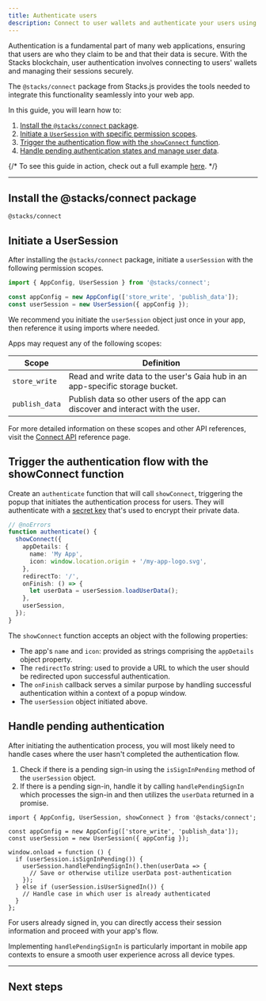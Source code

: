 ```yaml
---
title: Authenticate users
description: Connect to user wallets and authenticate your users using Stacks.js.
---
```





Authentication is a fundamental part of many web applications, ensuring that users are who they claim to be and that their data is secure. With the Stacks blockchain, user authentication involves connecting to users' wallets and managing their sessions securely.

The `@stacks/connect` package from Stacks.js provides the tools needed to integrate this functionality seamlessly into your web app.

In this guide, you will learn how to:

1. [Install the `@stacks/connect` package](#install-the-stacksconnect-package).
2. [Initiate a `UserSession` with specific permission scopes](#initiate-a-usersession).
3. [Trigger the authentication flow with the `showConnect` function](#trigger-the-authentication-flow-with-the-showconnect-function).
4. [Handle pending authentication states and manage user data](#handle-pending-authentication).

{/* <Callout>To see this guide in action, check out a full example [here](https://github.com/hiro-so/stacks-connect-example).</Callout> */}

---

## Install the @stacks/connect package

```package-install
@stacks/connect
```

## Initiate a UserSession

After installing the `@stacks/connect` package, initiate a `userSession` with the following permission scopes.

```ts twoslash
import { AppConfig, UserSession } from '@stacks/connect';

const appConfig = new AppConfig(['store_write', 'publish_data']);
const userSession = new UserSession({ appConfig });
```

<Callout>We recommend you initiate the `userSession` object just once in your app, then reference it using imports where needed.</Callout>

Apps may request any of the following scopes:

| Scope          | Definition                                                                      |
| -------------- | ------------------------------------------------------------------------------- |
| `store_write`  | Read and write data to the user's Gaia hub in an app-specific storage bucket.   |
| `publish_data` | Publish data so other users of the app can discover and interact with the user. |

For more detailed information on these scopes and other API references, visit the [Connect API](/stacks/connect/guides/packages/connect) reference page.

## Trigger the authentication flow with the showConnect function

Create an `authenticate` function that will call `showConnect`, triggering the popup that initiates the authentication process for users. They will authenticate with a [secret key](/stacks/stacks.js/concepts/private-keys) that's used to encrypt their private data.

<div className="not-prose relative bg-[#F9F9FA] rounded-xl overflow-hidden dark:bg-[#191919]">
  <div className="absolute inset-0 bg-[#F9F9FA] dark:bg-[#191919]"></div>
  <div className="relative rounded-xl overflow-auto p-8">
    <div className="grid place-items-center">
      <ConnectWalletButton />
      <GridPattern />
    </div>
  </div>
  <div className="absolute inset-0 pointer-events-none border border-black/5 rounded-xl dark:border-white/5"></div>
</div>

```ts twoslash
// @noErrors
function authenticate() {
  showConnect({
    appDetails: {
      name: 'My App',
      icon: window.location.origin + '/my-app-logo.svg',
    },
    redirectTo: '/',
    onFinish: () => {
      let userData = userSession.loadUserData();
    },
    userSession,
  });
}
```

The `showConnect` function accepts an object with the following properties:

- The app's `name` and `icon`: provided as strings comprising the `appDetails` object property.
- The `redirectTo` string: used to provide a URL to which the user should be redirected upon successful authentication.
- The `onFinish` callback serves a similar purpose by handling successful authentication within a context of a popup window.
- The `userSession` object initiated above.

## Handle pending authentication

After initiating the authentication process, you will most likely need to handle cases where the user hasn't completed the authentication flow.

1. Check if there is a pending sign-in using the `isSignInPending` method of the `userSession` object.
2. If there is a pending sign-in, handle it by calling `handlePendingSignIn` which processes the sign-in and then utilizes the `userData` returned in a promise.

```tsx twoslash
import { AppConfig, UserSession, showConnect } from '@stacks/connect';

const appConfig = new AppConfig(['store_write', 'publish_data']);
const userSession = new UserSession({ appConfig });

window.onload = function () {
  if (userSession.isSignInPending()) {
    userSession.handlePendingSignIn().then(userData => {
      // Save or otherwise utilize userData post-authentication
    });
  } else if (userSession.isUserSignedIn()) {
    // Handle case in which user is already authenticated
  }
};
```

For users already signed in, you can directly access their session information and proceed with your app's flow.

<Callout title="Note">Implementing `handlePendingSignIn` is particularly important in mobile app contexts to ensure a smooth user experience across all device types.</Callout>

---

## Next steps

<Cards>
  <Card
    href="/stacks/connect/guides/sign-transactions"
    title="Sign transactions"
    description="Learn how to interact with your smart contracts using Stacks.js."
  />
  <Card
    href="/stacks/stacks.js/guides/post-conditions"
    title="Deep dive into post-conditions"
    description="Learn how to build post-conditions to secure your smart contracts."
  />
</Cards>